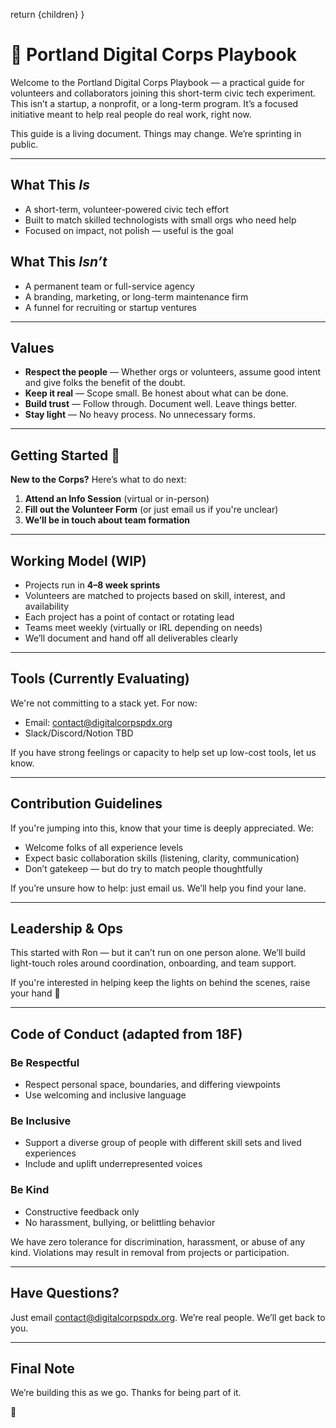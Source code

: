 
  return <Layout>{children}</Layout>
}

# 🌲 Portland Digital Corps Playbook

Welcome to the Portland Digital Corps Playbook — a practical guide for volunteers and collaborators joining this short-term civic tech experiment. This isn’t a startup, a nonprofit, or a long-term program. It’s a focused initiative meant to help real people do real work, right now.

This guide is a living document. Things may change. We’re sprinting in public.

---

## What This *Is*
- A short-term, volunteer-powered civic tech effort
- Built to match skilled technologists with small orgs who need help
- Focused on impact, not polish — useful is the goal

## What This *Isn’t*
- A permanent team or full-service agency
- A branding, marketing, or long-term maintenance firm
- A funnel for recruiting or startup ventures

---

## Values
- **Respect the people** — Whether orgs or volunteers, assume good intent and give folks the benefit of the doubt.
- **Keep it real** — Scope small. Be honest about what can be done.
- **Build trust** — Follow through. Document well. Leave things better.
- **Stay light** — No heavy process. No unnecessary forms.

---

## Getting Started 🌲

**New to the Corps?** Here’s what to do next:

1. **Attend an Info Session** (virtual or in-person)
2. **Fill out the Volunteer Form** (or just email us if you're unclear)
3. **We’ll be in touch about team formation**

---

## Working Model (WIP)
- Projects run in **4–8 week sprints**
- Volunteers are matched to projects based on skill, interest, and availability
- Each project has a point of contact or rotating lead
- Teams meet weekly (virtually or IRL depending on needs)
- We’ll document and hand off all deliverables clearly

---

## Tools (Currently Evaluating)
We're not committing to a stack yet. For now:
- Email: [contact@digitalcorpspdx.org](mailto:contact@digitalcorpspdx.org)
- Slack/Discord/Notion TBD

If you have strong feelings or capacity to help set up low-cost tools, let us know.

---

## Contribution Guidelines
If you're jumping into this, know that your time is deeply appreciated. We:
- Welcome folks of all experience levels
- Expect basic collaboration skills (listening, clarity, communication)
- Don’t gatekeep — but do try to match people thoughtfully

If you’re unsure how to help: just email us. We’ll help you find your lane.

---

## Leadership & Ops
This started with Ron — but it can’t run on one person alone. We’ll build light-touch roles around coordination, onboarding, and team support.

If you're interested in helping keep the lights on behind the scenes, raise your hand 🌲

---

## Code of Conduct (adapted from 18F)

### Be Respectful
- Respect personal space, boundaries, and differing viewpoints
- Use welcoming and inclusive language

### Be Inclusive
- Support a diverse group of people with different skill sets and lived experiences
- Include and uplift underrepresented voices

### Be Kind
- Constructive feedback only
- No harassment, bullying, or belittling behavior

We have zero tolerance for discrimination, harassment, or abuse of any kind. Violations may result in removal from projects or participation.

---

## Have Questions?
Just email [contact@digitalcorpspdx.org](mailto:contact@digitalcorpspdx.org). We’re real people. We’ll get back to you.

---

## Final Note
We’re building this as we go. Thanks for being part of it.

🌲
